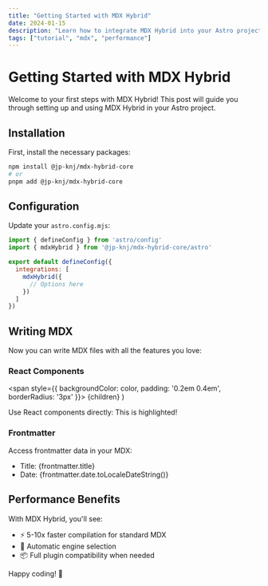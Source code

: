 ```yaml
---
title: "Getting Started with MDX Hybrid"
date: 2024-01-15
description: "Learn how to integrate MDX Hybrid into your Astro project for blazing-fast MDX compilation"
tags: ["tutorial", "mdx", "performance"]
---
```


# Getting Started with MDX Hybrid

Welcome to your first steps with MDX Hybrid! This post will guide you through setting up and using MDX Hybrid in your Astro project.

## Installation

First, install the necessary packages:

```bash
npm install @jp-knj/mdx-hybrid-core
# or
pnpm add @jp-knj/mdx-hybrid-core
```

## Configuration

Update your `astro.config.mjs`:

```javascript
import { defineConfig } from 'astro/config'
import { mdxHybrid } from '@jp-knj/mdx-hybrid-core/astro'

export default defineConfig({
  integrations: [
    mdxHybrid({
      // Options here
    })
  ]
})
```

## Writing MDX

Now you can write MDX files with all the features you love:

### React Components

  <span style={{ backgroundColor: color, padding: '0.2em 0.4em', borderRadius: '3px' }}>
    {children}
  </span>
)

Use React components directly: <Highlight>This is highlighted!</Highlight>

### Frontmatter

Access frontmatter data in your MDX:

- Title: {frontmatter.title}
- Date: {frontmatter.date.toLocaleDateString()}

## Performance Benefits

With MDX Hybrid, you'll see:

- ⚡ 5-10x faster compilation for standard MDX
- 🔧 Automatic engine selection
- 📦 Full plugin compatibility when needed

Happy coding! 🚀